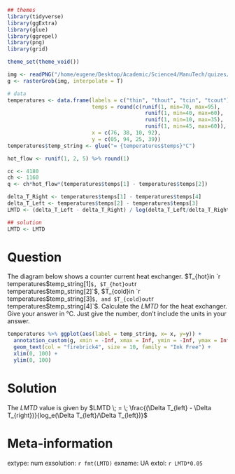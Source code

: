 ```r
## themes
library(tidyverse)
library(ggExtra)
library(glue)
library(ggrepel)
library(png)
library(grid)

theme_set(theme_void())

img <- readPNG("/home/eugene/Desktop/Academic/Science4/ManuTech/quizes/2020/hex01.png")
g <- rasterGrob(img, interpolate = T)

# data
temperatures <- data.frame(labels = c("thin", "thout", "tcin", "tcout"), 
                           temps = round(c(runif(1, min=70, max=95),
                                            runif(1, min=40, max=60),
                                            runif(1, min=10, max=35),
                                            runif(1, min=45, max=60)), 0),
                           x = c(76, 38, 10, 92),
                           y = c(05, 94, 25, 39))
temperatures$temp_string <- glue("= {temperatures$temps}°C")

hot_flow <- runif(1, 2, 5) %>% round(1)

cc <- 4180
ch <- 1160
q <- ch*hot_flow*(temperatures$temps[1] - temperatures$temps[2])

delta_T_Right <- temperatures$temps[1] - temperatures$temps[4]
delta_T_Left <- temperatures$temps[2] - temperatures$temps[3]
LMTD <- (delta_T_Left - delta_T_Right) / log(delta_T_Left/delta_T_Right)

## solution
LMTD <- LMTD
```

Question
========
  
  The diagram below shows a counter current heat exchanger. $T_{hot}in `r temperatures$temp_string[1]`$, $T_{hot}out `r temperatures$temp_string[2]`$, $T_{cold}in `r temperatures$temp_string[3]`$, and $T_{cold}out `r temperatures$temp_string[4]`$. Calculate the $LMTD$ for the heat exchanger. Give your answer in °C. Just give the number, don't include the units in your answer.

```r
temperatures %>% ggplot(aes(label = temp_string, x= x, y=y)) + 
  annotation_custom(g, xmin = -Inf, xmax = Inf, ymin = -Inf, ymax = Inf) + 
  geom_text(col = "firebrick4", size = 10, family = "Ink Free") + 
  xlim(0, 100) + 
  ylim(0, 100)
```

Solution
========
  The $LMTD$ value is given by $LMTD \; = \; \frac{(\Delta T_{left} - \Delta T_{right})}{log_e(\Delta T_{left}/\Delta T_{left})}$
  

  
  
  
  Meta-information
================
  extype: num
exsolution: `r fmt(LMTD)`
exname: UA
extol: `r LMTD*0.05`